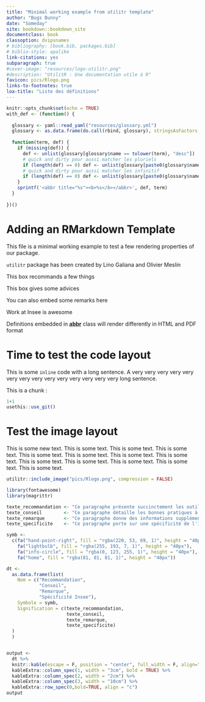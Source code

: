 ```yaml
---
title: "Minimal working example from utilitr template"
author: "Bugs Bunny"
date: "Someday"
site: bookdown::bookdown_site
documentclass: book
classoption: dvipsnames
# bibliography: [book.bib, packages.bib]
# biblio-style: apalike
link-citations: yes
subparagraph: true
#cover-image: "resources/logo-utilitr.png"
#description: "UtilitR : Une documentation utile à R"
favicon: pics/Rlogo.png
links-to-footnotes: true
loa-title: "Liste des définitions"
---
```


```r
knitr::opts_chunk$set(echo = TRUE)
with_def <- (function() {
  
  glossary <- yaml::read_yaml("resources/glossary.yml")
  glossary <- as.data.frame(do.call(rbind, glossary), stringsAsFactors = FALSE)
  
  function(term, def) {
    if (missing(def)) {
      def <- unlist(glossary[glossary$name == tolower(term), "desc"])
      # quick and dirty pour aussi matcher les pluriels
      if (length(def) == 0) def <- unlist(glossary[paste0(glossary$name, "s") == tolower(term), "desc"])
      # quick and dirty pour aussi matcher les infinitif
      if (length(def) == 0) def <- unlist(glossary[paste0(glossary$name, "r") == tolower(term), "desc"])
    }
    sprintf('<abbr title="%s"><b>%s</b></abbr>', def, term)
  }
  
})()
```

# Adding an RMarkdown Template

This file is a minimal working example to test a few rendering properties
of our package.

::: auteurs
`utilitr` package has been created by Lino Galiana and Olivier Meslin
:::

::: recommandation
This box recommands a few things
:::

::: conseil
This box gives some advices
:::

::: remarque
You can also embed some remarks here
:::

::: specificite
Work at Insee is awesome
:::

Definitions embedded in
<abbr title="A CSS class for definitions"><b>abbr</b></abbr>
class will render differently in HTML and PDF format


# Time to test the code layout

This is some `inline` code with a long sentence. A very very very very very very very very very very very very very very long sentence.

This is a chunk :
```r
1+1
usethis::use_git()
```

# Test the image layout

This is some new text. This is some text. This is some text. This is some text. This is some text. This is some text. This is some text. This is some text. This is some text. This is some text. This is some text. This is some text. This is some text.
```r
utilitr::include_image("pics/Rlogo.png", compression = FALSE)
```


```r
library(fontawesome)
library(magrittr)

texte_recommandation <- "Ce paragraphe présente succinctement les outils et les approches les plus adaptés à la tâche concernée. Chaque fiche ne comprend qu'un seul paragraphe de ce type, au début de la fiche."
texte_conseil        <- "Ce paragraphe détaille les bonnes pratiques à adopter."
texte_remarque       <- "Ce paragraphe donne des informations supplémentaires ou formule une mise en garde."
texte_specificite    <- "Ce paragraphe porte sur une spécificité de l'Insee qui a un impact sur l'usage de `R`."

symb <-
  c(fa("hand-point-right", fill = "rgba(220, 53, 69, 1)", height = "40px"),
    fa("lightbulb", fill = "rgba(255, 193, 7, 1)", height = "40px"),
    fa("info-circle", fill = "rgba(0, 123, 255, 1)", height = "40px"),
    fa("home", fill = "rgba(81, 81, 81, 1)", height = "40px"))

dt <- 
  as.data.frame(list(
    Nom = c("Recommandation", 
            "Conseil", 
            "Remarque",
            "Spécificité Insee"), 
    Symbole = symb,
    Signification = c(texte_recommandation, 
                      texte_conseil, 
                      texte_remarque,
                      texte_specificite)
  )
  )


output <- 
  dt %>% 
  knitr::kable(escape = F, position = "center", full_width = F, align="ccl") %>%
  kableExtra::column_spec(1, width = "3cm", bold = TRUE) %>%
  kableExtra::column_spec(2, width = "2cm") %>% 
  kableExtra::column_spec(3, width = "10cm") %>% 
  kableExtra::row_spec(0,bold=TRUE, align = "c")
output
```


